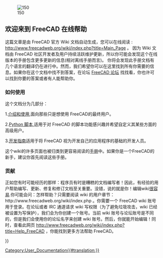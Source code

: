 <languages/>
{{Docnav
|
|[[About_FreeCAD|关于 FreeCAD]]
}}

[[Image:Crystal_Clear_app_tutorials.png|right|150]]

<span id="Welcome_to_the_FreeCAD_on-line_help"></span>
== 欢迎来到 FreeCAD 在线帮助 ==

<div class="mw-translate-fuzzy">
这篇文章是由 FreeCAD 官方 Wiki 文档自动生成，您可以在线阅读 : http://www.freecadweb.org/wiki/index.php?title=Main_Page 。
因为 Wiki 文档由 FreeCAD 社区开发者及用户持续活跃维护更新，所以你可能会发现这个在线版本的手册包含更多更新的信息(相对离线手册而言)。
你将会发现此手册文档有几个语言的翻译仍在进行中。然而，我们希望你可以在这里找到所有你需要的信息。如果你在这个文档中找不到答案，在论坛
[http://forum.freecadweb.org/index.php FreeCAD 论坛] 找找看，你也许可以找到你要的答案或者有人能帮助你。
</div>

<span id="How_to_use"></span>
=== 如何使用 ===

这个文档分为几部分：

1.[[User_hub|介绍和使用]],面向那些只是想使用 FreeCAD的最终用户。

2.[[Power_users hub|Python 脚本]],适用于对 FreeCAD 的脚本功能感兴趣并希望自定义其某些方面的高级用户。

3.[[Developer_hub|开发指南]]适用于将 FreeCAD 视为开发自己的应用程序的基础的开发人员。

这个wiki的许多页面也被归类到更容易阅读的[[Manual|手册]]中。如果你是一个FreeCAD的新手，建议你首先阅读这些手册。

<span id="Contribute"></span>
=== 贡献 ===

正如您有时可能经历的那样：程序员有时是糟糕的文档编写者！因此，有经验的用户帮助编写、更新、修复和修订文档至关重要。没错，说的就是你！编辑wiki[https://www.mediawiki.org/wiki/Help:Formatting 很容易].你可能会问：怎样帮助？只需要阅读 wiki 的用户章节：http://www.freecadweb.org/wiki/index.php 。你需要一个 FreeCAD wiki 账号用于登录。在论坛或者 IRC 通道请求 wiki 写权限（为了避免垃圾攻击，wiki 已经被设置为写保护），我们会为你创建一个账号。当前 wiki 账号与论坛账号是不同的，但是我们会使用你的论坛名字来创建 wiki 账号。然后，你就能开始编辑！同时，查看此网页 http://www.freecadweb.org/wiki/index.php?title=Help_FreeCAD ，你能找到更多方法帮助 FreeCAD。

{{docnav/zh-cn|Online Help Toc/zh-cn|关于 FreeCAD}}

{{Userdocnavi{{#translation:}}}}
[[Category:User_Documentation{{#translation:}}]]